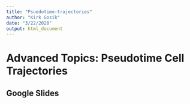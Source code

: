 ```yaml
---
title: "Psuedotime-trajectories"
author: "Kirk Gosik"
date: "3/22/2020"
output: html_document
---
```


# Advanced Topics: Pseudotime Cell Trajectories


## Google Slides

